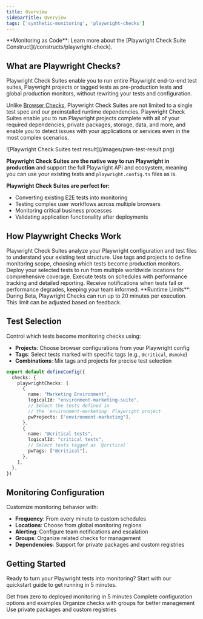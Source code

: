 ```yaml
---
title: Overview
sidebarTitle: Overview
tags: ['synthetic-monitoring', 'playwright-checks']
---
```



<Tip>
**Monitoring as Code**: Learn more about the [Playwright Check Suite Construct](/constructs/playwright-check).
</Tip>

<PlaywrightCheckSuiteBetaNote />

## What are Playwright Checks?

Playwright Check Suites enable you to run entire Playwright end-to-end test suites, Playwright projects or tagged tests as pre-production tests and global production monitors, without rewriting your tests and configuration.

Unlike [Browser Checks](detect/synthetic-monitoring/browser-checks/overview), Playwright Check Suites are not limited to a single test spec and our preinstalled runtime dependencies. Playwright Check Suites enable you to run Playwright projects complete with all of your required dependencies, private packages, storage, data, and more, and enable you to detect issues with your applications or services even in the most complex scenarios.

<Frame>
  ![Playwright Check Suites test result](/images/pwn-test-result.png)
</Frame>

**Playwright Check Suites are the native way to run Playwright in production** and support the full Playwright API and ecosystem, meaning you can use your existing tests and `playwright.config.ts` files as is.

**Playwright Check Suites are perfect for:**
- Converting existing E2E tests into monitoring
- Testing complex user workflows across multiple browsers
- Monitoring critical business processes
- Validating application functionality after deployments


## How Playwright Checks Work

<Steps>
<Step title="1. Test Discovery">
Playwright Check Suites analyze your Playwright configuration and test files to understand your existing test structure.
</Step>

<Step title="2. Selective Monitoring">
Use tags and projects to define monitoring scope, choosing which tests become production monitors.
</Step>

<Step title="3. Global Deployment">
Deploy your selected tests to run from multiple worldwide locations for comprehensive coverage.
</Step>

<Step title="4. Continuous Monitoring">
Execute tests on schedules with performance tracking and detailed reporting.
</Step>

<Step title="5. Alert Integration">
Receive notifications when tests fail or performance degrades, keeping your team informed.
</Step>
</Steps>

<Info>
**Runtime Limits**: During Beta, Playwright Checks can run up to 20 minutes per execution. This limit can be adjusted based on feedback.
</Info>

## Test Selection

Control which tests become monitoring checks using:

- **Projects**: Choose browser configurations from your Playwright config
- **Tags**: Select tests marked with specific tags (e.g., `@critical`, `@smoke`)
- **Combinations**: Mix tags and projects for precise test selection

```typescript checkly.config.ts
export default defineConfig({
  checks: {
    playwrightChecks: [
      {
        name: "Marketing Environment",
        logicalId: "environment-marketing-suite",
        // Select the tests defined in
        // the `environment-marketing` Playwright project
        pwProjects: ["environment-marketing"],
      },
      {
        name: "@critical tests",
        logicalId: "critical tests",
        // Select tests tagged as `@critical`
        pwTags: ["@critical"],
      },
    ],
  },
})
```

## Monitoring Configuration

Customize monitoring behavior with:

- **Frequency**: From every minute to custom schedules
- **Locations**: Choose from global monitoring regions
- **Alerting**: Configure team notifications and escalation
- **Groups**: Organize related checks for management
- **Dependencies**: Support for private packages and custom registries

## Getting Started

Ready to turn your Playwright tests into monitoring? Start with our quickstart guide to get running in 5 minutes.

<CardGroup cols={2}>
<Card title="Quickstart Guide" href="/quickstarts/playwright-check">
Get from zero to deployed monitoring in 5 minutes
</Card>

<Card title="Construct Reference" href="/constructs/playwright-check/">
Complete configuration options and examples
</Card>

<Card title="Add to Group" href="/detect/synthetic-monitoring/playwright-checks/add-to-group">
Organize checks with groups for better management
</Card>

<Card title="Custom Dependencies" href="/detect/synthetic-monitoring/playwright-checks/custom-dependencies">
Use private packages and custom registries
</Card>
</CardGroup>
